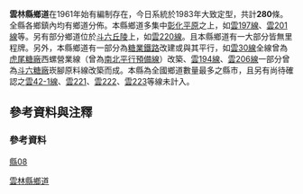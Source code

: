 {{For|雲林縣鄉道起終點地名及里程資訊|雲林縣鄉道列表}} 

'''雲林縣鄉道'''在1961年始有編制存在{{r|gazette1966hc|group=參}}，今日系統於1983年大致定型{{r|thb60|group=參}}，共計'''280'''條{{r|thb|group=參}}。全縣各鄉鎮內均有鄉道分佈。本縣鄉道多集中[[彰化平原|彰化平原]]之上，如[[雲197線|雲197線]]、[[雲201線|雲201線]]等。另有部分鄉道位於[[斗六丘陵|斗六丘陵]]上，如[[雲220線|雲220線]]。且本縣鄉道有一大部分皆無里程牌。另外，本縣鄉道有一部分為[[臺灣糖業鐵路|糖業鐵路]]改建或與其平行，如[[雲30線|雲30線]]全線曾為[[虎尾糖廠|虎尾糖廠]]西螺營業線（曾為[[南北平行預備線|南北平行預備線]]）改築、[[雲194線|雲194線]]、[[雲206線|雲206線]]一部分曾為[[斗六糖廠|斗六糖廠]]崁腳原料線改築而成。{{r|map|group=參}}本縣為全國鄉道數量最多之縣市，且另有尚待確認之[[雲42線#支線|雲42-1線]]、[[雲221線|雲221]]、[[雲222線|雲222]]、[[雲223線|雲223]]等線未計入。

== 參考資料與注釋 ==
=== 參考資料 ===
{{reflist|group="參"|refs=

<ref name="gazette1966hc">{{cite web|url=http://gaz.ncl.edu.tw/detail.jsp?sysid=E0921726 |title=公告臺灣省縣鄉道及專用公路路線-{里程表}-（續） |accessdate=2011-03-25 |date=1966-08-11 |work=政府公報資訊網 |publisher=臺灣省政府}}</ref>

<ref name="thb60">{{cite web |url=http://www.thb.gov.tw/TM/Menus/Menu09/main0903/chap_2.pdf |title=公路總局六十年專刊 |accessdate=2011-03-25 |date=2006-08-01 |publisher=公路總局 |deadurl=yes |archiveurl=https://web.archive.org/web/20140309183509/http://www.thb.gov.tw/TM/Menus/Menu09/main0903/chap_2.pdf |archivedate=2014-03-09 }}</ref>

<ref name="thb">{{cite web|url=https://spreadsheets.google.com/spreadsheet/pub?key=0Avc0r7dng8JrdFF0YmRlSEl1dWhxVmJtR2hwZDFmcFE&gid=6 |title=雲林縣鄉道公路路線表 |accessdate=2011-03-25 |date=2010-07-19 |publisher=公路總局}}</ref>

<ref name="map">{{cite web|url=http://gissrv4.sinica.edu.tw/gis/twhgis.aspx |title=台灣百年歷史地圖 |accessdate=2011-03-25 |date=2011-01-12 |publisher=中研院}}</ref>

}}

{{台灣鄉道}}
{{TW-road-stub}}
[[分類:台灣鄉道|縣08]]
[[Category:雲林縣鄉道|]]